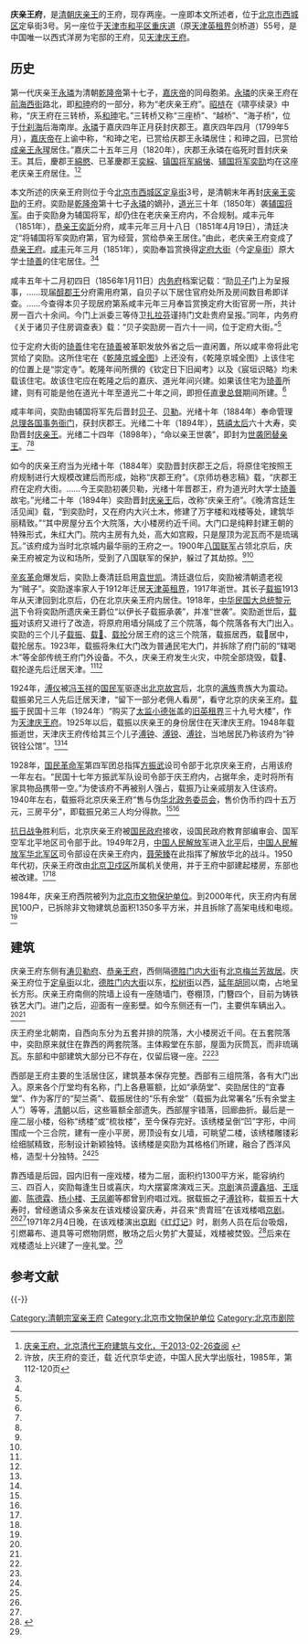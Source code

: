 {{Coord|39.9365|116.382529|type:landmark_region:CN-11_source:GoogleMaps|display=title}}
{{about|北京市西城区的庆亲王府|天津市原英租界中的庆亲王府|天津庆王府}}
{{文物保护单位
| 级别 = 省级
| 省区市 = 北京市
| 图片 = 
| 名称 = 庆王府
| 编号 = 3-42
| 分类 = 古建筑
| 时代 = [[清|清]]
| 所在 = [[西城区|西城区]][[定阜街|定阜街]]3号
| 登录 = 1984年5月24日
}}

'''庆亲王府'''，是[[清朝|清朝]][[庆亲王|庆亲王]]的王府，现存两座。一座即本文所述者，位于[[北京市|北京市]][[西城区|西城区]]定阜街3号。另一座位于[[天津市|天津市]][[和平区_(天津市)|和平区]][[重庆道|重庆道]]（原[[天津英租界|天津英租界]]剑桥道）55号，是中国唯一以西式洋房为宅邸的王府，见[[天津庆王府|天津庆王府]]。

==历史==
第一代庆亲王[[永璘|永璘]]为清朝[[乾隆帝|乾隆帝]]第十七子，[[嘉庆帝|嘉庆帝]]的同母胞弟。[[永璘|永璘]]的庆亲王府在[[前海西街|前海西街]]路北，即[[和珅|和珅]]府的一部分，称为“老庆亲王府”。[[昭梿|昭梿]]在《啸亭续录》中称，“庆王府在三转桥，系[[和珅|和珅]]宅。”三转桥又称“三座桥”、“越桥”、“海子桥”，位于[[什刹海|什刹海]]后海南岸。[[永璘|永璘]]于嘉庆四年正月获封庆郡王。嘉庆四年四月（1799年5月），[[嘉庆帝|嘉庆帝]]在上谕中称，“和珅之宅，已赏给庆郡王永璘居住；和珅之园，已赏给[[成亲王|成亲王]][[永瑆|永瑆]]居住。”嘉庆二十五年三月（1820年），庆郡王永璘在临死时晋封庆亲王。其后，慶郡王[[綿愍|綿愍]]、已革慶郡王[[奕綵|奕綵]]、[[镇国将军|镇国将军]][[綿悌|綿悌]]、[[辅国将军|辅国将军]][[奕劻|奕劻]]均在这座老庆亲王府居住。<ref name=qdwf>[http://tszyk.bucea.edu.cn/web/qdwf/sxdjqwf/qqwf/ 庆亲王府，北京清代王府建筑与文化，于2013-02-26查阅] {{webarchive|url=https://web.archive.org/web/20130118053628/http://tszyk.bucea.edu.cn/web/qdwf/sxdjqwf/qqwf/ |date=2013-01-18 }}</ref><ref name=xufang>许放，庆王府的变迁，载 近代京华史迹，中国人民大学出版社，1985年，第112-120页</ref>

本文所述的庆亲王府则位于今[[北京市|北京市]][[西城区|西城区]][[定阜街|定阜街]]3号，是清朝末年再封[[庆亲王|庆亲王]][[奕劻|奕劻]]的王府。奕劻是[[乾隆帝|乾隆帝]]第十七子[[永璘|永璘]]的嫡孙，[[道光|道光]]三十年（1850年）袭[[辅国将军|辅国将军]]。由于奕劻身为辅国将军，却仍住在老庆亲王府内，不合规制。咸丰元年（1851年），[[恭亲王|恭亲王]][[奕訢|奕訢]]分府，咸丰元年三月十八日（1851年4月19日），清廷决定“将辅国将军奕劻府第，官为经营，赏给恭亲王居住。”由此，老庆亲王府变成了[[恭亲王府|恭亲王府]]。[[咸丰|咸丰]]元年三月（1851年），奕劻奉旨赏换得[[定府大街|定府大街]]（今[[定阜街|定阜街]]）原大学士[[琦善|琦善]]的住宅居住。<ref name=qdwf/><ref name=xufang/>

咸丰五年十二月初四日（1856年1月11日）[[内务府|内务府]]档案记载：“劻[[贝子|贝子]]门上为呈报事，……现届[[醇亲王|醇郡王]]分府需用府第，自贝子以下居住官府处所及房间数目希即详查。……今查得本贝子现居府第系咸丰元年三月奉旨赏换定府大街官房一所，共计房一百六十余间。今门上派委三等侍卫[[扎拉芬|扎拉芬]]谨持门文赴贵府呈报。”同年，内务府《关于诸贝子住房调查表》载：“贝子奕劻房一百六十一间，位于定府大街。”<ref name=xufang/>

位于定府大街的[[琦善|琦善]]住宅在[[琦善|琦善]]被革职发放外省之后一直闲置，所以咸丰帝将此宅赏给了奕劻。这所住宅在《[[乾隆京城全图|乾隆京城全图]]》上还没有，《乾隆京城全图》上该住宅的位置上是“崇定寺”。乾隆年间所撰的《钦定日下旧闻考》以及《宸垣识略》均未载该住宅。故该住宅应在乾隆之后的嘉庆、道光年间兴建。如果该住宅为[[琦善|琦善]]所建，则有可能是他在道光十年至道光二十年之间，即担任[[直隶总督|直隶总督]]期间所建。<ref name=xufang/>

咸丰年间，奕劻由辅国将军先后晋封[[贝子|贝子]]、[[贝勒|贝勒]]。光绪十年（1884年）奉命管理[[总理各国事务衙门|总理各国事务衙门]]，获封庆郡王。光绪二十年（1894年），[[慈禧太后|慈禧太后]]六十大寿，奕劻晋封[[庆亲王|庆亲王]]。光绪二十四年（1898年），“命以亲王世袭”，即封为[[铁帽子王|世袭罔替亲王]]。<ref name=qdwf/><ref name=xufang/>

如今的庆亲王府当为光绪十年（1884年）奕劻晋封庆郡王之后，将原住宅按照王府规制进行大规模改建后而形成，始称“庆郡王府”。《京师坊巷志稿》载，“庆郡王府在定府大街。……今王奕劻初袭贝勒，光绪十年晋郡王，府为道光时大学士[[琦善|琦善]]故宅。”光绪二十年（1894年）奕劻晋封[[庆亲王|庆亲王]]后，改称“庆亲王府”。《晚清宫廷生活见闻》载，“到奕劻时，又在府内大兴土木，修建了万字楼和戏楼等处，建筑华丽精致。”“其中房屋分五个大院落，大小楼房约近千间。大门口是纯粹封建王朝的特殊形式，朱红大门。院内主房有九处，高大如宫殿，只是屋顶为泥瓦而不是琉璃瓦。”该府成为当时北京城内最华丽的王府之一。1900年[[八国联军|八国联军]]占领北京后，庆亲王府被定为议和场所，受到了八国联军的保护，躲过了其劫掠。<ref name=qdwf/><ref name=xufang/>

[[辛亥革命|辛亥革命]]爆发后，奕劻上奏清廷启用[[袁世凯|袁世凯]]。清廷退位后，奕劻被清朝遗老视为“贼子”。奕劻遂率家人于1912年迁居[[天津英租界|天津英租界]]，1917年逝世。其长子[[载振|载振]]1913年从天津回到北京后，仍在北京庆亲王府内居住。1918年，[[中华民国大总统|中华民国大总统]][[黎元洪|黎元洪]]下令将奕劻所遗庆亲王爵位“以伊长子载振承袭”，并准“世袭”。奕劻逝世后，[[载振|载振]]对该府又进行了改造，将原府用墙分隔成了三个院落，每个院落各有大门出入。奕劻的三个儿子[[载振|载振]]、[[载𢱿|载𢱿]]、[[载抡|载抡]]分居王府的这三个院落，载振居西，载𢱿居中，载抡居东。1923年，载振将朱红大门改为普通民宅大门，并拆除了府门前的“辖喝木”等全部传统王府门外设备。不久，庆亲王府发生火灾，中院全部烧毁，载𢱿、载抡遂先后迁居天津。<ref name=qdwf/><ref name=xufang/>

1924年，[[溥仪|溥仪]]被[[冯玉祥|冯玉祥]]的[[国民军|国民军]]驱逐出[[北京故宫|北京故宫]]后，北京的[[满族|满族]]贵族大为震动。载振弟兄三人先后迁居天津，“留下一部分老佣人看房”，看守北京的庆亲王府。[[载振|载振]]于民国十三年（1924年）“购买了[[太监|太监]][[小德张|小德张]]盖的[[天津英租界|旧英租界]]三十九号大楼”，作为[[天津庆王府|天津庆王府]]。1925年以后，载振以庆亲王的身份居住在天津庆王府。1948年载振逝世，天津庆王府传给其三个儿子[[溥钟|溥钟]]、[[溥锐|溥锐]]、[[溥铨|溥铨]]，当地居民乃称该府为“钟锐铨公馆”。<ref name=qdwf/><ref name=xufang/>

1928年，[[国民革命军|国民革命军]]第四军团总指挥[[方振武|方振武]]设司令部于北京庆亲王府，占用该府一年左右。“民国十七年方振武军队设司令部于庆王府内，占据年余，走时将所有家具物品携带一空。”为使该府不再被别人强占，载振乃让亲戚朋友入住该府。1940年左右，载振将北京庆亲王府“售与伪[[华北政务委员会|华北政务委员会]]，售价伪币约四十五万元，三房平分”，即载振兄弟三人均分得款。<ref name=qdwf/><ref name=xufang/>

[[抗日战争|抗日战争]]胜利后，北京庆亲王府被[[国民政府|国民政府]]接收，设国民政府教育部编审会、国军空军北平地区司令部于此。1949年2月，[[中国人民解放军|中国人民解放军]]进入[[北平|北平]]后，[[中国人民解放军|中国人民解放军]][[华北军区|华北军区]]司令部设在庆亲王府内，[[聂荣臻|聂荣臻]]在此指挥了解放华北的战斗。1950年代初，庆亲王府改由[[北京卫戍区|北京卫戍区]]所属机关使用，并于王府中部建起楼房，东部也被改建。<ref name=qdwf/><ref name=xufang/>

1984年，庆亲王府西院被列为[[北京市文物保护单位|北京市文物保护单位]]。到2000年代，庆王府内有居民100户，已拆除非文物建筑总面积1350多平方米，并且拆除了高架电线和电缆。<ref name=qdwf/>

==建筑==
庆亲王府东侧有[[涛贝勒府|涛贝勒府]]、[[恭亲王府|恭亲王府]]，西侧隔[[德胜门内大街|德胜门内大街]]有[[北京梅兰芳故居|北京梅兰芳故居]]。庆亲王府位于[[定阜街|定阜街]]以北，[[德胜门内大街|德胜门内大街]]以东，[[松树街|松树街]]以西，[[延年胡同|延年胡同]]以南，占地呈长方形。庆亲王府南侧的院墙上设有一座随墙门，卷棚顶，门簪四个，目前为铸铁铁艺大门。进门之后，迎面有一座影壁。如今东侧还有一门，主要供车辆出入。<ref name=qdwf/><ref name=xufang/>

庆王府坐北朝南，自西向东分为五套并排的院落，大小楼房近千间。在五套院落中，奕劻原来就住在靠西的两套院落。主体殿堂在东部，屋面为灰筒瓦，而非琉璃瓦。东部和中部建筑大部分已不存在，仅留后寝一座。<ref name=qdwf/><ref name=xufang/>

西部是王府主要的生活居住区，建筑基本保存完整。西部有三组院落，各有大门出入。原来各个厅堂均有名称，门上各悬匾额，比如“承荫堂”、奕劻居住的“宜春堂”、作为客厅的“契兰斋”、载振居住的“乐有余堂”（载振为此常署名“乐有余堂主人”）等等，[[清朝|清朝]]以后，这些匾额全部遗失。西部屋宇错落，回廊曲折。最后是一座二层小楼，俗称“绣楼”或“梳妆楼”，至今保存完好。该绣楼呈倒“凹”字形，中间围成一个三合院，建有一座小平房，房顶设有女儿墙，可眺望二楼，该绣楼雕镂彩绘细腻精致，形制设计新颖独特。该绣楼是奕劻为其格格们所建，融合了西洋风格，造型十分独特。<ref name=qdwf/><ref name=xufang/>

靠西墙是后园，园内旧有一座戏楼，楼为二层，面积约1300平方米，能容纳约三、四百人，奕劻每逢生日或喜庆，均大摆宴席演戏三天。[[京剧|京剧]]演员[[谭鑫培|谭鑫培]]、[[王瑶卿|王瑶卿]]、[[陈德霖_(清朝)|陈德霖]]、[[杨小楼|杨小楼]]、[[王凤卿|王凤卿]]等都曾到府唱过戏。据载振之子[[溥铨|溥铨]]称，载振五十大寿时，曾经邀请众多亲友在该戏楼设宴庆寿，并召来“贵胄班”在该戏楼唱[[京剧|京剧]]。<ref name=qdwf/><ref name=xufang/>1971年2月4日晚，在该戏楼演出[[京剧|京剧]]《[[红灯记|红灯记]]》时，剧务人员在后台吸烟，引燃幕布、道具等可燃物阴燃，散场之后火势扩大蔓延，戏楼被焚毁。<ref>{{Cite web |url=http://www.hbfire.com/ctxf/kp/hz/2011/0922/640.html |title=新中国成立来古代建筑火灾案例，楚天消防网，2011-09-22 |accessdate=2013-02-27 |archive-date=2017-01-16 |archive-url=https://web.archive.org/web/20170116160127/http://www.hbfire.com/ctxf/kp/hz/2011/0922/640.html |dead-url=no }}</ref>后来在戏楼遗址上兴建了一座礼堂。<ref name=xufang/>

== 参考文献 ==
{{Reflist|2}}

{{-}}
{{北京市文物保护单位}}
[[Category:清朝宗室亲王府|Category:清朝宗室亲王府]]
[[Category:北京市文物保护单位|Category:北京市文物保护单位]]
[[Category:北京市剧院|Category:北京市剧院]]